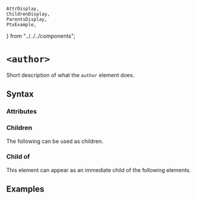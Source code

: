     AttrDisplay,
    ChildrenDisplay,
    ParentsDisplay,
    PtxExample,
} from "../../../components";

# `<author>`

Short description of what the `author` element does.

## Syntax

### Attributes

<AttrDisplay name="author" />

### Children

The following can be used as children.

<ChildrenDisplay name="author" />

### Child of

This element can appear as an immediate child of the following elements.

<ParentsDisplay name="author" />

## Examples

    